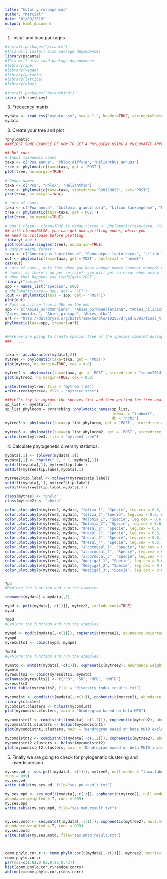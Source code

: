 ```yaml
---
title: "Color y recompensas"
author: "Marcial"
date: "01/09/2019"
output: html_document
---
```

1. Install and load packages

```r
#install.packages("picante")
#This will install also package dependences
library(picante)
#This will also load package dependences
#library(ape)
#library(vegan)
#library(permute)
#library(lattice)
#library(nlme)

#install.packages("brranching")
library(brranching)

```


3. Frequency matrix.

```r
mydata <- read.csv("mydata.csv", sep = ",", header=TRUE, stringsAsFactors=FALSE, fileEncoding="latin1")
mydata

```



3. Create your tree and plot

```r

?phylomatic
###FIRST SOME EXAMPLE OF HOW TO GET A PHYLOGENY USING A PHYLOMATIC APPROACH

## Not run:
# Input taxonomic names
taxa <- c("Poa annua", "Phlox diffusa", "Helianthus annuus")
tree <- phylomatic(taxa=taxa, get = 'POST')
plot(tree, no.margin=TRUE)

# Genus names
taxa <- c("Poa", "Phlox", "Helianthus")
tree <- phylomatic(taxa=taxa, storedtree='R20120829', get='POST')
plot(tree, no.margin=TRUE)

# Lots of names
taxa <- c("Poa annua", "Collomia grandiflora", "Lilium lankongense", "Phlox diffusa", "Iteadaphne caudata", "Gagea sarmentosa", "Helianthus annuus")
tree <- phylomatic(taxa=taxa, get ='POST')
plot(tree, no.margin=TRUE)

# Don't clean - clean=TRUE is default(tree <- phylomatic(taxa=taxa, clean = FALSE))
## with clean=FALSE, you can get non-splitting nodes, which you
## need to collpase before plotting
library('ape')
plot(collapse.singles(tree), no.margin=TRUE)
# Output NeXML format
taxa <- c("Gonocarpus leptothecus", "Gonocarpus leptothecus", "Lilium lankongense")
out <- phylomatic(taxa=taxa, get ='POST', outformat = "nexml")
cat(out)
# Lots of names, note that when you have enough names (number depends on length of individual
# names, so there's no per se rule), you will get an error when using \code{get='GET'},
# when that happens use \code{get='POST'}
library("taxize")
spp <- names_list("species", 500)
# phylomatic(taxa = spp, get = "GET")
(out <- phylomatic(taxa = spp, get = "POST"))
plot(out)
# Pass in a tree from a URL on the web
spp <- c("Abies_nordmanniana", "Abies_bornmuelleriana", "Abies_cilicica", "Abies_cephalonica",
"Abies_numidica", "Abies_pinsapo", "Abies_alba")
url <- "http://datadryad.org/bitstream/handle/10255/dryad.8791/final_tree.tre?sequence=1"
phylomatic(taxa=spp, treeuri=url)


#Here we are going to create species tree of the species sampled during field work
### .....


taxa <- as.character(mydata[,2])
mytree <- phylomatic(taxa=taxa, get = 'POST')
plot(mytree, no.margin=TRUE, cex = 0.8)

mytree2 <- phylomatic(taxa=taxa, get = 'POST', storedtree = "zanne2014")
plot(mytree2, no.margin=TRUE, cex = 0.8)

write.tree(mytree, file = "mytree.tree")
write.tree(mytree2, file = "mytree2.tree")

###let's try to improve the species list and then getting the tree again
sp_list <- mydata[,2]
sp_list_phylocom = brranching::phylomatic_names(sp_list, 
                                                format = "isubmit", 
                                                db = "ncbi")
mytree3 <- phylomatic(taxa=sp_list_phylocom, get = 'POST', storedtree = "zanne2014")

mytree3 <- phylomatic(taxa=sp_list_phylocom2, get = 'POST', storedtree = "zanne2014")
write.tree(mytree3, file = "mytree3.tree")
```


4. Calculate phylogenetic diversity statistics.

```r
mydata[,1] <- tolower(mydata[,1])
mydata[,1] <- chartr(" ", "_", mydata[,1])
setdiff(mydata[,1], mytree$tip.label)
setdiff(mytree$tip.label,mydata[,1])

mytree2$tip.label <- tolower(mytree2$tip.label)
setdiff(mydata[,1], mytree2$tip.label)
setdiff(mytree2$tip.label,mydata[,1])

class(mytree) <- "phylo"
class(mytree2) <- "phylo"

color.plot.phylo(mytree2, mydata, "Caliza_1", "Specie", leg.cex = 0.6, main = "Caliza_1") 
color.plot.phylo(mytree2, mydata, "Caliza_2","Specie", leg.cex = 0.6, main = "Caliza_2") 
color.plot.phylo(mytree2, mydata, "Dolomia_1", "Specie", leg.cex = 0.6, main = "Dolomia_1") 
color.plot.phylo(mytree2, mydata, "Dolomia_2", "Specie", leg.cex = 0.6, main = "Dolomia_2") 
color.plot.phylo(mytree2, mydata, "Brezal_1", "Specie", leg.cex = 0.6, main = "Brezal_1") 
color.plot.phylo(mytree2, mydata, "Brezal_2", "Specie", leg.cex = 0.6, main = "Brezal_2") 
color.plot.phylo(mytree2, mydata, "Brezal_3", "Specie", leg.cex = 0.6, main = "Brezal_3") 
color.plot.phylo(mytree2, mydata, "Brezal_4", "Specie", leg.cex = 0.6, main = "Brezal_4") 
color.plot.phylo(mytree2, mydata, "Alcornocal_1", "Specie", leg.cex = 0.6, main = "Alcornocal_1") 
color.plot.phylo(mytree2, mydata, "Alcornocal_2", "Specie", leg.cex = 0.6, main = "Alcornocal_2") 
color.plot.phylo(mytree2, mydata, "Alcornocal_3", "Specie", leg.cex = 0.6, main = "Alcornocal_3") 
color.plot.phylo(mytree2, mydata, "Quejigal_1", "Specie", leg.cex = 0.6, main = "Quejigal_1") 
color.plot.phylo(mytree2, mydata, "Quejigal_2", "Specie", leg.cex = 0.6, main = "Quejigal_2") 
color.plot.phylo(mytree2, mydata, "Quejigal_3", "Specie", leg.cex = 0.6, main = "Quejigal_3") 


?pd
#Explore the function and run the examples

rownames(mydata) = mydata[,1]

mypd <- pd(t(mydata[,-c(1)]), mytree2, include.root=TRUE)
mypd

?mpd
#Explore the function and run the examples

mympd <- mpd(t(mydata[,-c(1)]), cophenetic(mytree2), abundance.weighted=T)
mympd
myresults1 <- cbind(mypd, mympd)

?mntd
#Explore the function and run the examples

mymntd <- mntd(t(mydata[,-c(1)]), cophenetic(mytree2), abundance.weighted=T)
mymntd
myresults2 <- cbind(myresults1, mymntd)
colnames(myresults2) <- c("PD", "SR", "MPD", "MNTD")
myresults2
write.table(myresults2, file = "diversity_index_results.txt")

mycomdist <- comdist(t(mydata[,-c(1)]), cophenetic(mytree2), abundance.weighted=T)
library(cluster)
mycomdist.clusters <- hclust(mycomdist)
plot(mycomdist.clusters, main = "Dendrogram based on beta MPD")

mycomdistnt1 <- comdistnt(t(mydata[,-c(1,2)]), cophenetic(mytree2), abundance.weighted=F, exclude.conspecifics = T)
mycomdistnt1.clusters <- hclust(mycomdistnt1)
plot(mycomdistnt1.clusters, main = "Dendrogram based on beta MNTD excluding conspecifics")

mycomdistnt2 <- comdistnt(t(mydata[,-c(1,2)]), cophenetic(mytree2), abundance.weighted=F, exclude.conspecifics = F)
mycomdistnt2.clusters <- hclust(mycomdistnt2)
plot(mycomdistnt2.clusters, main = "Dendrogram based on beta MNTD including conspecifics")


```


5. Finally we are going to check for phylogenetic clustering and overdispersion
```r
my.ses.pd <- ses.pd(t(mydata[,-c(1)]), mytree2, null.model = "taxa.labels",
runs = 999)
my.ses.pd
write.table(my.ses.pd, file="ses.pd.result.txt")

my.ses.mpd <- ses.mpd(t(mydata[,-c(1)]), cophenetic(mytree2), null.model = "taxa.labels",
abundance.weighted = T, runs = 999)
my.ses.mpd
write.table(my.ses.mpd, file="ses.mpd.result.txt")


my.ses.mntd <- ses.mntd(t(mydata[,-c(1)]), cophenetic(mytree2), null.model = "taxa.labels",
abundance.weighted = T, runs = 999)
my.ses.mntd
write.table(my.ses.mntd, file="ses.mntd.result.txt")



comm.phylo.cor.r <- comm.phylo.cor(t(mydata[,-c(1)]), mytree2, metric="cij",null.model="sample.taxa.labels")
comm.phylo.cor.r
par(mai=c(1.02,0.82,0.82,0.42))
hist(comm.phylo.cor.r$random.corrs)
abline(v=comm.phylo.cor.r$obs.corr)

```

